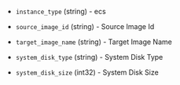 <!-- Code generated from the comments of the VolcengineEcsConfig struct in builder/ecs/volcengine_ecs_config.go; DO NOT EDIT MANUALLY -->

- `instance_type` (string) - ecs

- `source_image_id` (string) - Source Image Id

- `target_image_name` (string) - Target Image Name

- `system_disk_type` (string) - System Disk Type

- `system_disk_size` (int32) - System Disk Size

<!-- End of code generated from the comments of the VolcengineEcsConfig struct in builder/ecs/volcengine_ecs_config.go; -->
